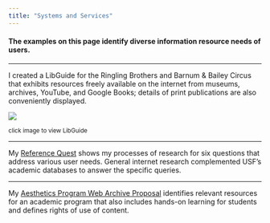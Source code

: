 ```yaml
---
title: "Systems and Services"
---
```


#### **The examples on this page identify diverse information resource needs of users.**

------------------------------------------------------------------------

I created a LibGuide for the Ringling Brothers and Barnum & Bailey Circus that exhibits resources freely available on the internet from museums, archives, YouTube, and Google Books; details of print publications are also conveniently displayed.

[![](img/libguide.png)](https://usflis.libguides.com/ringling-bros-and-barnum-and-bailey-circus)

~click image to view LibGuide~

------------------------------------------------------------------------

My [Reference Quest](img/reference_quest.pdf){target="_blank"} shows my processes of research for six questions that address various user needs. General internet research complemented USF's academic databases to answer the specific queries.

------------------------------------------------------------------------

My [Aesthetics Program Web Archive Proposal](img/Planning_a_web_archive_collection.pdf){target="_blank"} identifies relevant resources for an academic program that also includes hands-on learning for students and defines rights of use of content.
